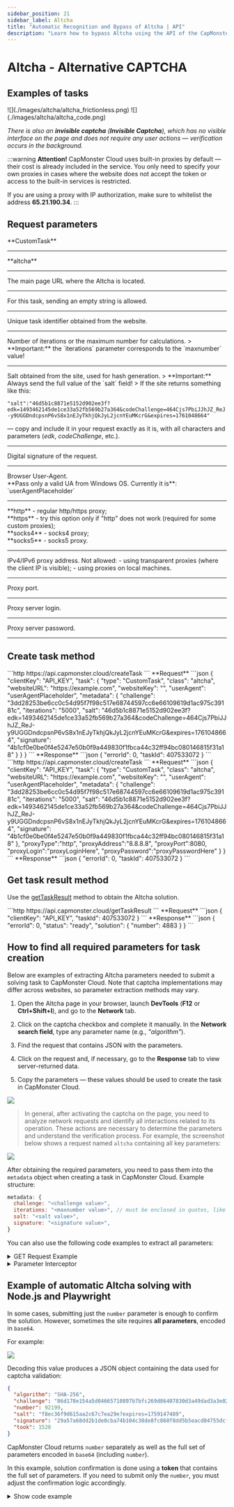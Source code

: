 ```yaml
---
sidebar_position: 21
sidebar_label: Altcha
title: "Automatic Recognition and Bypass of Altcha | API"
description: "Learn how to bypass Altcha using the API of the CapMonster Cloud automatic captcha recognition and solving service!" 
---
```



# Altcha - Alternative CAPTCHA

<PriceBlockWrap>
  <PriceBlock title="altcha" captchaId="altcha"/>
</PriceBlockWrap>

## Examples of tasks

<Tabs className="full-width-tabs">
  <TabItem value="pow" label="PoW (Proof-of-Work)" default>
    ![](./images/altcha/altcha_frictionless.png)
  </TabItem>
  <TabItem value="code" label="Code Captcha">
    ![](./images/altcha/altcha_code.png)
  </TabItem>
</Tabs>

*There is also an **invisible captcha** (**Invisible Captcha**), which has no visible interface on the page and does not require any user actions — verification occurs in the background.*

:::warning **Attention!**
CapMonster Cloud uses built-in proxies by default — their cost is already included in the service. You only need to specify your own proxies in cases where the website does not accept the token or access to the built-in services is restricted.

If you are using a proxy with IP authorization, make sure to whitelist the address **65.21.190.34**.
:::

## Request parameters

<TabItem value="proxyless" label="CustomTask (without proxy)" default className="bordered-panel">
  
  <ParamItem title="type" required type="string" />
  **CustomTask**

  ---

  <ParamItem title="class" required type="string" />
  **altcha**

  ---

  <ParamItem title="websiteURL" required type="string" />
  The main page URL where the Altcha is located.

  ---

  <ParamItem title="websiteKey" required type="string" />
  For this task, sending an empty string is allowed.

  ---

  <ParamItem title="challenge (inside metadata)" required="required" type="string" />
  Unique task identifier obtained from the website.

  ---

  <ParamItem title="iterations (inside metadata)" required="required" type="string" />
  Number of iterations or the maximum number for calculations.
  > **Important:** the `iterations` parameter corresponds to the `maxnumber` value!

  ---

  <ParamItem title="salt (inside metadata)" required="required" type="string" />
  Salt obtained from the site, used for hash generation.
  > **Important:** Always send the full value of the `salt` field!
> If the site returns something like this:

`"salt":"46d5b1c8871e5152d902ee3f?edk=1493462145de1ce33a52fb569b27a364&codeChallenge=464Cjs7PbiJJhJZ_ReJ-y9UGGDndcpsnP6vS8x1nEJyTkhjQkJyL2jcnYEuMKcrG&expires=1761048664"`

— copy and include it in your request exactly as it is, with all characters and parameters (*edk*, *codeChallenge*, etc.).

  ---

  <ParamItem title="signature (inside metadata)" required="required" type="string" />
  Digital signature of the request.

  ---

  <ParamItem title="userAgent" type="string" />
  Browser User-Agent. <br />
  **Pass only a valid UA from Windows OS. Currently it is**: `userAgentPlaceholder`

  ---

  <ParamItem title="proxyType" type="string" />
  **http** - regular http/https proxy;<br />
  **https** - try this option only if "http" does not work (required for some custom proxies);<br />
  **socks4** - socks4 proxy;<br />
  **socks5** - socks5 proxy.

  ---

  <ParamItem title="proxyAddress" type="string" />
  <p>
    IPv4/IPv6 proxy address. Not allowed:
    - using transparent proxies (where the client IP is visible);
    - using proxies on local machines.
  </p>

  ---

  <ParamItem title="proxyPort" type="integer" />
  Proxy port.

  ---

  <ParamItem title="proxyLogin" type="string" />
  Proxy server login.

  ---

  <ParamItem title="proxyPassword" type="string" />
  Proxy server password.

  ---
</TabItem>

## Create task method

<Tabs className="full-width-tabs filled-tabs request-tabs" groupId="captcha-type">
  <TabItem value="proxyless" label="Altcha CustomTask (without proxy)" default className="method-panel">
    <MethodItem>
      ```http
      https://api.capmonster.cloud/createTask
      ```
    </MethodItem>
    <MethodDescription>
      **Request**
      ```json
      {
        "clientKey": "API_KEY",
        "task": {
          "type": "CustomTask",
          "class": "altcha",
          "websiteURL": "https://example.com",
          "websiteKey": "",
          "userAgent": "userAgentPlaceholder",
          "metadata": {
            "challenge": "3dd28253be6cc0c54d95f7f98c517e68744597cc6e66109619d1ac975c39181c",
            "iterations": "5000",
            "salt": "46d5b1c8871e5152d902ee3f?edk=1493462145de1ce33a52fb569b27a364&codeChallenge=464Cjs7PbiJJhJZ_ReJ-y9UGGDndcpsnP6vS8x1nEJyTkhjQkJyL2jcnYEuMKcrG&expires=1761048664",
            "signature": "4b1cf0e0be0f4e5247e50b0f9a449830f1fbca44c32ff94bc080146815f31a18"
          }
        }
      }
      ```
      **Response**
      ```json
      {
        "errorId": 0,
        "taskId": 407533072
      }
      ```
    </MethodDescription>
  </TabItem>

  <TabItem value="proxy" label="Altcha CustomTask (with proxy)" className="method-panel">
    <MethodItem>
      ```http
      https://api.capmonster.cloud/createTask
      ```
    </MethodItem>
    <MethodDescription>
      **Request**
      ```json
      {
        "clientKey": "API_KEY",
        "task": {
          "type": "CustomTask",
          "class": "altcha",
          "websiteURL": "https://example.com",
          "websiteKey": "",
          "userAgent": "userAgentPlaceholder",
          "metadata": {
            "challenge": "3dd28253be6cc0c54d95f7f98c517e68744597cc6e66109619d1ac975c39181c",
            "iterations": "5000",
            "salt": "46d5b1c8871e5152d902ee3f?edk=1493462145de1ce33a52fb569b27a364&codeChallenge=464Cjs7PbiJJhJZ_ReJ-y9UGGDndcpsnP6vS8x1nEJyTkhjQkJyL2jcnYEuMKcrG&expires=1761048664",
            "signature": "4b1cf0e0be0f4e5247e50b0f9a449830f1fbca44c32ff94bc080146815f31a18"
          },
          "proxyType":"http",
          "proxyAddress":"8.8.8.8",
          "proxyPort":8080,
          "proxyLogin":"proxyLoginHere",
          "proxyPassword":"proxyPasswordHere"
        }
      }
      ```
      **Response**
      ```json
      {
        "errorId": 0,
        "taskId": 407533072
      }
      ```
    </MethodDescription>
  </TabItem>
</Tabs>

## Get task result method

Use the [getTaskResult](../api/methods/get-task-result.md) method to obtain the Altcha solution.

<TabItem value="proxyless" label="Altcha CustomTask (without proxy)" default className="method-panel-full">
  <MethodItem>
    ```http
    https://api.capmonster.cloud/getTaskResult
    ```
  </MethodItem>
  <MethodDescription>
    **Request**
    ```json
    {
      "clientKey": "API_KEY",
      "taskId": 407533072
    }
    ```
    **Response**
    ```json
    {
      "errorId": 0,
      "status": "ready",
      "solution": {
        "number": 4883
      }
    }
    ```
  </MethodDescription>
</TabItem>

## How to find all required parameters for task creation

Below are examples of extracting Altcha parameters needed to submit a solving task to CapMonster Cloud. Note that captcha implementations may differ across websites, so parameter extraction methods may vary.

1. Open the Altcha page in your browser, launch **DevTools** (**F12** or **Ctrl+Shift+I**), and go to the **Network** tab.

2. Click on the captcha checkbox and complete it manually. In the **Network search field**, type any parameter name (e.g., *"algorithm"*).

3. Find the request that contains JSON with the parameters.

4. Click on the request and, if necessary, go to the **Response** tab to view server-returned data.

5. Copy the parameters — these values should be used to create the task in CapMonster Cloud.

![](./images/altcha/altcha_parameters.png)

> In general, after activating the captcha on the page, you need to analyze network requests and identify all interactions related to its operation. These actions are necessary to determine the parameters and understand the verification process. For example, the screenshot below shows a request named `altcha` containing all key parameters:

![](./images/altcha/altcha_parameters1.png)

After obtaining the required parameters, you need to pass them into the `metadata` object when creating a task in CapMonster Cloud. Example structure:

```javascript
metadata: {
  challenge: "<challenge value>", 
  iterations: "<maxnumber value>", // must be enclosed in quotes, like all other parameters
  salt: "<salt value>",             
  signature: "<signature value>",  
}
```

You can also use the following code examples to extract all parameters:

<details>
<summary>GET Request Example</summary>

Performs an HTTP GET request to the specified URL and logs the response to the console.

```javascript
const url = 'https://example-portal.mysite.rs.gov.br/Altcha/Example'; // API endpoint from which the captcha parameters are extracted

fetch(url, { method: 'GET' })
  .then(res => res.text())
  .then(data => console.log('Response:', data))
  .catch(err => console.error(err));
````

</details>

<details>
<summary>Parameter Interceptor</summary>

Browser script that overrides `fetch` and `XMLHttpRequest` to automatically monitor network requests and extract key Altcha captcha parameters. Paste this script into the browser console on the captcha page and activate the captcha — the required parameters will be automatically logged in the console.

```javascript
(function() {
  const keywords = ['algorithm','challenge','maxnumber','salt','signature'];
  const foundParams = {};

  const intercept = (url, body, text) => {
    keywords.forEach(key => {
      if ((url && url.includes(key)) || (body && body.includes(key)) || (text && text.includes(key))) {
        foundParams[key] = foundParams[key] || [];
        if (url?.includes(key)) foundParams[key].push(url);
        if (body?.includes(key)) foundParams[key].push(body);
        if (text?.includes(key)) foundParams[key].push(text);
      }
    });
    if (Object.keys(foundParams).length) console.log('Found parameters:', foundParams);
  };

  const originalFetch = window.fetch;
  window.fetch = async (...args) => {
    const [resource, config] = args;
    const url = typeof resource === 'string' ? resource : resource.url;
    const body = config?.body;
    const response = await originalFetch.apply(this, args);
    try {
      const text = await response.clone().text();
      intercept(url, body, text);
    } catch {}
    return response;
  };

  const originalOpen = XMLHttpRequest.prototype.open;
  const originalSend = XMLHttpRequest.prototype.send;

  XMLHttpRequest.prototype.open = function(method, url, ...rest) {
    this._url = url;
    return originalOpen.call(this, method, url, ...rest);
  };

  XMLHttpRequest.prototype.send = function(body) {
    this.addEventListener('load', () => intercept(this._url, body, this.responseText));
    return originalSend.call(this, body);
  };
})();
```

</details>

## Example of automatic Altcha solving with Node.js and Playwright

In some cases, submitting just the `number` parameter is enough to confirm the solution. However, sometimes the site requires **all parameters**, encoded in `base64`.

For example:

![](./images/altcha/altcha_base64.png)

Decoding this value produces a JSON object containing the data used for captcha validation:

```json
{
  "algorithm": "SHA-256",
  "challenge": "86d178e154a5d04665710897b7bfc269d86407830d3a49dad3a3e027f6a824a6",
  "number": 92199,
  "salt": "f8ec36f9d615aa2c67c7ea29e?expires=1759147489",
  "signature": "29a57a68dd2b1de8cba74b104c38de8fc860f8dd5b5eacd04755dcff7eb7ee8f",
  "took": 1520
}
```

CapMonster Cloud returns `number` separately as well as the full set of parameters encoded in `base64` (including `number`).

In this example, solution confirmation is done using a **token** that contains the full set of parameters.
If you need to submit only the `number`, you must adjust the confirmation logic accordingly.

<details>
<summary>Show code example</summary>

```javascript
const { chromium } = require("playwright");

// Replace the following values with your own:
// - API_KEY → your CapMonster Cloud key
// - ALTCHA_PAGE → URL of the page with Altcha
const API_KEY = "your_capmonster_cloud_api_key";
const ALTCHA_PAGE = "https://url_with_altcha";

(async () => {
  const browser = await chromium.launch({ headless: false, devtools: true });
  const context = await browser.newContext(); 
  const page = await context.newPage(); 

  await page.route("**/*", (route) => {
    const url = route.request().url();
    if (url.includes("api.capmonster.cloud")) return route.abort();
    return route.continue();
  });

  let challengeResp = null;
  page.on("response", async (response) => {
    try {
      if (response.url().includes("/Altcha/GerarDesafio")) {
        challengeResp = await response.json();
        console.log("Captured /Altcha/GerarDesafio:", challengeResp);
      }
    } catch {}
  });

  await page.goto(ALTCHA_PAGE, { waitUntil: "networkidle" });

  try {
    await page.waitForSelector("altcha-widget input[type='checkbox']", { timeout: 10000 });
    await page.click("altcha-widget input[type='checkbox']");
  } catch {
    const widgetHandle = await page.$("altcha-widget");
    if (widgetHandle) await widgetHandle.click();
  }

  const start = Date.now();
  while (!challengeResp && Date.now() - start < 30000) {
    await new Promise((r) => setTimeout(r, 300));
  }
  if (!challengeResp) {
    console.error("Failed to capture /Altcha/GerarDesafio.");
    await browser.close();
    return;
  }

  const { challenge, salt, signature, maxnumbers } = challengeResp;

  const createTaskBody = {
    clientKey: API_KEY,
    task: {
      type: "CustomTask",
      class: "altcha",
      websiteURL: ALTCHA_PAGE,
      websiteKey: "",
      userAgent:
        "userAgentPlaceholder",
      metadata: {
        challenge,
        iterations: maxnumbers,
        salt,
        signature,
      },
    },
  };

  const taskResp = await fetch("https://api.capmonster.cloud/createTask", {
    method: "POST",
    headers: { "Content-Type": "application/json" },
    body: JSON.stringify(createTaskBody),
  }).then((r) => r.json());

  console.log("CreateTask response:", taskResp);
  if (!taskResp || !taskResp.taskId) {
    console.error("CreateTask failed:", taskResp);
    await browser.close();
    return;
  }

  const taskId = taskResp.taskId;

  let fullSolution = null;
  const maxPollMs = 120000;
  const pollStart = Date.now();
  while (Date.now() - pollStart < maxPollMs) {
    const res = await fetch("https://api.capmonster.cloud/getTaskResult", {
      method: "POST",
      headers: { "Content-Type": "application/json" },
      body: JSON.stringify({ clientKey: API_KEY, taskId }),
    }).then((r) => r.json());

    if (res.status === "ready") {
      fullSolution = res.solution;
      console.log("Full solution from CapMonster:", fullSolution);
      break;
    }
    await new Promise((r) => setTimeout(r, 3000));
  }

  if (!fullSolution) {
    console.error("Solution was not received within the allocated time.");
    await browser.close();
    return;
  }

  const token =
    (fullSolution && fullSolution.data && fullSolution.data.token) ||
    fullSolution.token ||
    (fullSolution && fullSolution.data) ||
    null;

  if (!token) {
    console.error("Token not found in CapMonster response:", fullSolution);
    await browser.close();
    return;
  }

  await page.evaluate((tokenValue) => {
    const cpv = document.querySelector("#captchaParaValidar");
    if (cpv) {
      cpv.value = tokenValue;
    } else {
      const created = document.createElement("input");
      created.type = "hidden";
      created.id = "captchaParaValidar";
      created.name = "captchaParaValidar";
      created.value = tokenValue;
      (document.querySelector("form") || document.body).appendChild(created);
    }

    let alt = document.querySelector('input[name="altcha"]');
    if (alt) {
      alt.value = tokenValue;
    } else {
      const created2 = document.createElement("input");
      created2.type = "hidden";
      created2.name = "altcha";
      created2.value = tokenValue;
      (document.querySelector("form") || document.body).appendChild(created2);
    }

    const widget = document.querySelector("altcha-widget");
    if (widget) {
      widget.setAttribute("data-state", "verified");
      const checkbox = widget.querySelector("input[type='checkbox']");
      if (checkbox) {
        checkbox.checked = true;
        checkbox.dispatchEvent(new Event("change", { bubbles: true }));
      }
      const label = widget.querySelector(".altcha-label");
      if (label) label.textContent = "Verified";
    }
  }, token);

  console.log("Token injected:", token);
})();
```

</details>


